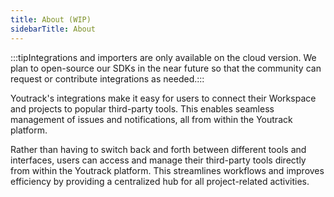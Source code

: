 ```yaml
---
title: About (WIP)
sidebarTitle: About
---
```

:::tipIntegrations and importers are only available on the cloud version. We plan to open-source our SDKs in the near future so that the community can request or contribute integrations as needed.:::

Youtrack's integrations make it easy for users to connect their Workspace and projects to popular third-party tools. This enables seamless management of issues and notifications, all from within the Youtrack platform.

Rather than having to switch back and forth between different tools and interfaces, users can access and manage their third-party tools directly from within the Youtrack platform. This streamlines workflows and improves efficiency by providing a centralized hub for all project-related activities.